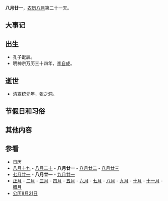 {{Lunar08Calendar}}
'''八月廿一'''，[[农历|农历]][[八月_(农历)|八月]]第二十一天。

==大事记==

==出生==
*孔子诞辰。
*明神宗万历三十四年，[[李自成|李自成]]。

==逝世==
*清宣统元年，[[张之洞|张之洞]]。

==节假日和习俗==

==其他内容==

==参看==
*[[历史上的今天|日历]]
*[[八月十九|八月十九]] - [[八月二十|八月二十]] - '''八月廿一''' - [[八月廿二|八月廿二]] - [[八月廿三|八月廿三]]
*[[七月廿一|七月廿一]] - '''八月廿一''' - [[九月廿一|九月廿一]]
*[[正月|正月]] - [[二月_(农历)|二月]] - [[三月_(农历)|三月]] - [[四月_(农历)|四月]] - [[五月_(农历)|五月]] - [[六月_(农历)|六月]] - [[七月_(农历)|七月]] - [[八月_(农历)|八月]] - [[九月_(农历)|九月]] - [[十月_(农历)|十月]] - [[十一月_(农历)|十一月]] - [[腊月|腊月]]
*[[公历|公历]][[8月21日|8月21日]]
